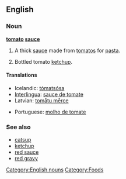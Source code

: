 ==English==

===Noun===
'''[[tomato]] [[sauce]]'''

# A thick [[sauce]] made from [[tomato]]s for [[pasta]].
# {{context|UK|Australia}} Bottled tomato [[ketchup]].

====Translations====
{{trans-top|pasta sauce}}
*Icelandic: [[tómatsósa]] {{f}}
*[[Interlingua]]: [[sauce de tomate]]
*Latvian: [[tomātu mērce]] {{f}}
{{trans-mid}}
*Portuguese: [[molho de tomate]] {{m}}
{{trans-bottom}}

===See also===
*[[catsup]]
*[[ketchup]]
*[[red sauce]]
*[[red gravy]]

[[Category:English nouns]]
[[Category:Foods]]
